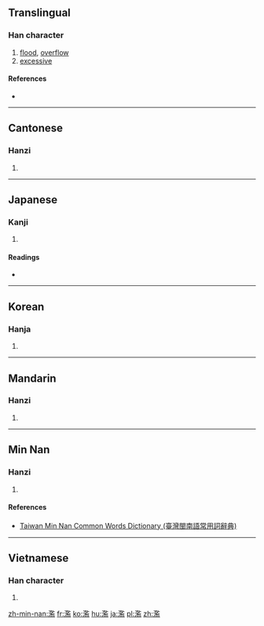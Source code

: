 {{also|滥}}
==Translingual==

===Han character===
{{Han char|rn=85|rad=水|as=14|sn=17|four=38117|canj=ESIT,ESMT|ids=⿰氵監}}

# [[flood]], [[overflow]]
# [[excessive]]

====References====
* {{Han ref|kx=0657.030|dkj=18521|dj=1067.080|hdz=31766.090|uh=6FEB|ud=28651|bh=C0DD|bd=49373}}

----

==Cantonese==

===Hanzi===
{{yue-hanzi|jyut=[[laam6]]|y=laam6|sim=滥}}

# {{defn|lang=yue|sort=水14}}

----

==Japanese==

===Kanji===
{{ja-kanji|grade=c|rs=水14}}

# {{defn|lang=ja|sort=水14}}

====Readings====
* {{ja-readings|on=[[らん]] (ran)|kun=[[みだれる]] (midareru), [[みだりに]] (midarini)}}

----

==Korean==

===Hanja===
{{ko-hanja|hangeul=[[람]], [[남]], [[함]]|eumhun=|rv=ram, nam, ham|mr=ram, nam, ham|y=lam, nam, ham}}

# {{defn|lang=ko|sort=水14}}

----

==Mandarin==

===Hanzi===
{{cmn-hanzi|sim=滥|pin=[[làn]] ([[lan4]])|wg=lan<sup>4</sup>}}

# {{defn|lang=cmn|sort=水14}}

----

==Min Nan==

===Hanzi===
{{nan-hanzi|tlpa=lām (lam<sup>7</sup>)}}

# {{defn|lang=nan|sort=水14}}

====References====
* [http://twblg.dict.edu.tw/holodict_new/result_detail.jsp?n_no=12240&curpage=1&sample=%E6%BF%AB&radiobutton=1&querytarget=1&limit=20&pagenum=1&rowcount=3 Taiwan Min Nan Common Words Dictionary (臺灣閩南語常用詞辭典)]

----

==Vietnamese==

===Han character===
{{vi-hantu|[[lạm]], [[giậm]], [[làm]], [[lặm]], [[lòm]], [[lộm]], [[lợm]], [[lụm]], [[luộm]], [[trộm]]|rs=水14}}

# {{defn|lang=vi|sort=水14}}

[[zh-min-nan:濫]]
[[fr:濫]]
[[ko:濫]]
[[hu:濫]]
[[ja:濫]]
[[pl:濫]]
[[zh:濫]]